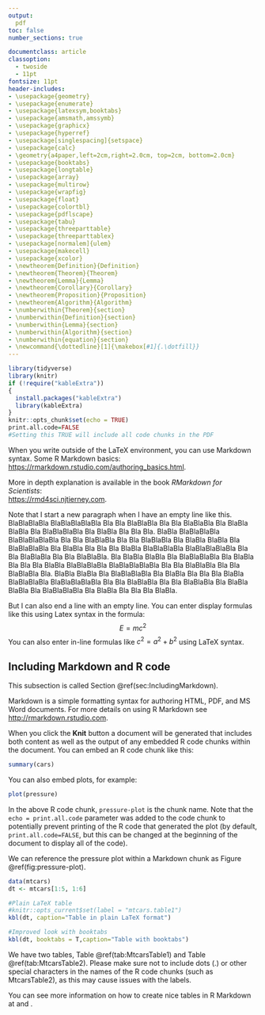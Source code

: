 ```yaml
---
output: 
  pdf
toc: false
number_sections: true

documentclass: article
classoption:
  - twoside
  - 11pt
fontsize: 11pt
header-includes:
- \usepackage{geometry}
- \usepackage{enumerate}
- \usepackage{latexsym,booktabs}
- \usepackage{amsmath,amssymb}
- \usepackage{graphicx}
- \usepackage{hyperref}
- \usepackage[singlespacing]{setspace}
- \usepackage{calc}
- \geometry{a4paper,left=2cm,right=2.0cm, top=2cm, bottom=2.0cm}
- \usepackage{booktabs}
- \usepackage{longtable}
- \usepackage{array}
- \usepackage{multirow}
- \usepackage{wrapfig}
- \usepackage{float}
- \usepackage{colortbl}
- \usepackage{pdflscape}
- \usepackage{tabu}
- \usepackage{threeparttable} 
- \usepackage{threeparttablex} 
- \usepackage[normalem]{ulem} 
- \usepackage{makecell}
- \usepackage{xcolor}
- \newtheorem{Definition}{Definition}
- \newtheorem{Theorem}{Theorem}
- \newtheorem{Lemma}{Lemma}
- \newtheorem{Corollary}{Corollary}
- \newtheorem{Proposition}{Proposition}
- \newtheorem{Algorithm}{Algorithm}
- \numberwithin{Theorem}{section}
- \numberwithin{Definition}{section}
- \numberwithin{Lemma}{section}
- \numberwithin{Algorithm}{section}
- \numberwithin{equation}{section}
- \newcommand{\dottedline}[1]{\makebox[#1]{.\dotfill}}
---
```


```r
library(tidyverse)
library(knitr)
if (!require("kableExtra"))
{
  install.packages("kableExtra")
  library(kableExtra)
}
knitr::opts_chunk$set(echo = TRUE)
print.all.code=FALSE
#Setting this TRUE will include all code chunks in the PDF
```

```{=latex}
\pagestyle{empty}

% =============================================================================
% Title page
% =============================================================================
\begin{titlepage}
\vspace*{.5em}
\center
\textbf{\Large{The School of Mathematics}} \\
\vspace*{1em}
\begin{figure}[!h]
\centering
\includegraphics[width=180pt]{CentredLogoCMYK.jpg}
\end{figure}
\vspace{2em}
\textbf{\Huge{My Incredible Thesis}}\\[2em]
\textbf{\LARGE{by}}\\
\vspace{2em}
\textbf{\LARGE{My Name}}\\
\vspace{6.5em}
\Large{Dissertation Presented for the Degree of\\
MSc in Statistics with Data Science}\\
\vspace{6.5em}
\Large{July 2021}\\
\vspace{3em}
\Large{Supervised by\\Dr Very Important and Dr Strangelove}
\vfill
\end{titlepage}

\cleardoublepage

% =============================================================================
% Executive summary, acknowledgments, and own work declaration
% =============================================================================
\begin{center}
\Large{Executive Summary}
\end{center}

Here comes your executive summary ...

\clearpage

\begin{center}
\Large{Acknowledgments}
\end{center}

Here come your acknowledgments ...

\clearpage

\begin{center}
\Large{University of Edinburgh – Own Work Declaration}
\end{center}


This sheet must be filled in, signed and dated - your work will not be marked unless this is done.
% Replace the commands \dottedline{8cm}, %\dottedline{6cm}, etc. with you name, Matriculation 
% Number, etc.
\vspace{1cm}

Name: \dottedline{8cm}

Matriculation Number: \dottedline{6cm}

Title of work: \dottedline{8cm}

\vspace{1cm}

I confirm that all this work is my own except where indicated, and that I have:
\begin{itemize}
\item   Clearly referenced/listed all sources as appropriate                    
\item   Referenced and put in inverted commas all quoted text (from books, web, etc)    
\item   Given the sources of all pictures, data etc. that are not my own                
\item   Not made any use of the report(s) or essay(s) of any other student(s) either past   
or present  
\item   Not sought or used the help of any external professional academic agencies for the work
\item   Acknowledged in appropriate places any help that I have received from others    (e.g. fellow students, technicians, statisticians, external sources)
\item   Complied with any other plagiarism criteria specified in the Course handbook
\end{itemize}

I understand that any false claim for this work will be penalised in accordance with
the University regulations  (\url{https://teaching.maths.ed.ac.uk/main/msc-students/msc-programmes/statistics/data-science/assessment/academic-misconduct}).                                

\vspace{1cm}

Signature \dottedline{8cm}

%Include your signature as an image with the
%\includegraphics command 
%(see an example later in the document)

\vspace{5mm}

Date \dottedline{8cm}


\clearpage



% =============================================================================
% Table of contents, tables, and pictures (if applicable)
% =============================================================================
\pagestyle{plain}
\setcounter{page}{1}
\pagenumbering{Roman}
\tableofcontents
\clearpage
\listoftables
\listoffigures
\cleardoublepage

\pagenumbering{arabic}
\setcounter{page}{1}

\nocite{*}
\bibliographystyle{abbrv}
\clearpage
```
```{=latex}
\section{Introduction}
\label{sec:intro}

Here I will write a very good, precise and brief introduction.
Particularly Section \ref{sec:methods} is good!
\clearpage
```
```{=latex}
\section{Methods}
\label{sec:methods}
In the following, I explain what did I do and how.

I should really cut this short, but BlaBlaBlaBla BlaBlaBlaBlaBla Bla Bla BlaBlaBla Bla Bla BlaBlaBla Bla BlaBla BlaBla Bla BlaBlaBlaBla Bla BlaBla Bla Bla Bla BlaBla BlaBlaBlaBla BlaBlaBlaBlaBla Bla Bla BlaBlaBla Bla. Bla BlaBlaBla Bla BlaBla BlaBla Bla BlaBlaBlaBla Bla BlaBla Bla Bla Bla BlaBla BlaBlaBlaBla. BlaBlaBlaBlaBla Bla Bla BlaBlaBla Bla Bla BlaBlaBla Bla BlaBla BlaBla Bla BlaBlaBlaBla Bla BlaBla Bla Bla Bla BlaBla BlaBlaBlaBla BlaBlaBlaBlaBla Bla Bla BlaBlaBla Bla Bla BlaBlaBla Bla BlaBla BlaBla Bla BlaBlaBlaBla Bla BlaBla Bla Bla Bla BlaBla BlaBlaBlaBla BlaBlaBlaBlaBla Bla Bla BlaBlaBla Bla Bla BlaBlaBla Bla BlaBla BlaBla Bla. BlaBlaBlaBla Bla BlaBla Bla Bla Bla BlaBla BlaBlaBlaBla BlaBlaBlaBlaBla Bla Bla BlaBlaBla Bla Bla BlaBlaBla Bla BlaBla BlaBla Bla BlaBlaBlaBla Bla BlaBla Bla Bla Bla BlaBla.
% You can enter comments in LaTeX
% like this.
```
When you write outside of the LaTeX environment, you can use Markdown syntax. Some R Markdown basics: <https://rmarkdown.rstudio.com/authoring_basics.html>.

More in depth explanation is available in the book *RMarkdown for Scientists*:\
<https://rmd4sci.njtierney.com>.

<!-- To add a line break in R Markdown, you can end a line with two or more spaces, then type return-->

Note that I start a new paragraph when I have an empty line like this. BlaBlaBlaBla BlaBlaBlaBlaBla Bla Bla BlaBlaBla Bla Bla BlaBlaBla Bla BlaBla BlaBla Bla BlaBlaBlaBla Bla BlaBla Bla Bla Bla. BlaBla BlaBlaBlaBla BlaBlaBlaBlaBla Bla Bla BlaBlaBla Bla Bla BlaBlaBla Bla BlaBla BlaBla Bla BlaBlaBlaBla Bla BlaBla Bla Bla Bla BlaBla BlaBlaBlaBla BlaBlaBlaBlaBla Bla Bla BlaBlaBla Bla Bla BlaBlaBla. Bla BlaBla BlaBla Bla BlaBlaBlaBla Bla BlaBla Bla Bla Bla BlaBla BlaBlaBlaBla BlaBlaBlaBlaBla Bla Bla BlaBlaBla Bla Bla BlaBlaBla Bla. BlaBla BlaBla Bla BlaBlaBlaBla Bla BlaBla Bla Bla Bla BlaBla BlaBlaBlaBla BlaBlaBlaBlaBla Bla Bla BlaBlaBla Bla Bla BlaBlaBla Bla BlaBla BlaBla Bla BlaBlaBlaBla Bla BlaBla Bla Bla Bla BlaBla.

But I can also end a line with an empty line. You can enter display formulas like this using Latex syntax in the formula: $$
E = mc^2
$$ You can also enter in-line formulas like $c^2=a^2+b^2$ using LaTeX syntax.

\newpage

```{=html}
<!--You can enter comments in Markdown
like this-->
```
```{=latex}
\subsection{Models}
\label{sec:Models}

Models are \emph{very} helpful because.
\begin{itemize}
 \item They're good.
 \item They're helpful.
\end{itemize}
\clearpage

\subsection{Techniques}
\label{sec:Techniques}

Techniques even better because.
\begin{enumerate}
 \item They're magnificent.
 \item If they work.
\end{enumerate}
\clearpage
```
```{=latex}
\section{Results}
\label{sec:results}
I this section, I explain what did I discover.

Now it's getting very technical \ldots{} I will cite \cite{shiina,groewe2001}. I will also show my incredible $\alpha$, $\beta$ and $\gamma$ mathematics and do some other fancy stuff.

\subsection{Formulae}

For example look at this
\begin{equation}\label{eqn:aProblem}
\min{}\sum_{s\in\mathcal{S}}Pr_{s}\left[\sum_{t=1}^{T}\left(
\sum_{g\in\mathcal{G}}\left(\alpha_{gts}C_{g}^{0}+
p_{gts}C_{g}^{1}+\left(p_{gts}\right)^{2}C_{g}^{2}\right)
+\sum_{g\in\mathcal{C}}\gamma_{gts}C_{g}^{s}\right)\right],
\end{equation}
and you will see that it has a little number on the side so that I can refer to it as equation (\ref{eqn:aProblem}). Now if I do this
\begin{eqnarray}
\sum_{i=1}^{n}k_{i}&=&20\label{eqn:one}\\
\sum_{j=20}^{m}\delta_{i}&\geq{}&\eta{}\notag
\end{eqnarray}
I can align two formulae and control which one has a number on the side. It is (\ref{eqn:one}). I can also do something like this
\begin{displaymath}
Y_{l}=\left[\begin{array}{cc}
             \left(y_{s}+i\frac{b_{c}}{2}\right)\frac{1}{\tau{}^{2}} &
             -y_{s}\frac{1}{\tau{}e^{-i\theta^{s}}}\\
             -y_{s}\frac{1}{\tau{}e^{i\theta^{s}}} &
             y_{s}+i\frac{b_{c}}{2}
             \end{array}\right],
\end{displaymath}
and it won't have a number on the side. Now if I have to do some huge mathematics I'd better structure it a little and include linebreaks etc. so that it fits on one page.
\begin{eqnarray}\label{eqn:horrible}
p_{l}^{f}&=&G_{l11}\left(2v_{F(l)}\bar{v}_{F(l)}-\bar{v}_{F(l)}^{2}\right)\\
&+&
\bar{v}_{F(l)}\bar{v}_{T(l)}
\left[
B_{l12}\sin{}(\bar{\delta{}}_{F(l)}-\bar{\delta{}}_{T(l)})
+G_{l12}\cos{}(\bar{\delta{}}_{F(l)}-\bar{\delta{}}_{T(l)})
\right]\notag\\
&+&
\left[\begin{array}{r}
      \bar{v}_{T(l)}
      \left[
      B_{l12}\sin{}(\bar{\delta{}}_{F(l)}-\bar{\delta{}}_{T(l)})
      +G_{l12}\cos{}(\bar{\delta{}}_{F(l)}-\bar{\delta{}}_{T(l)})
      \right]\\
      \bar{v}_{F(l)}
      \left[
      B_{l12}\sin{}(\bar{\delta{}}_{F(l)}-\bar{\delta{}}_{T(l)})
      +G_{l12}\cos{}(\bar{\delta{}}_{F(l)}-\bar{\delta{}}_{T(l)})
      \right]\\
      \bar{v}_{F(l)}\bar{v}_{T(l)}
      \left[
      B_{l12}\cos{}(\bar{\delta{}}_{F(l)}-\bar{\delta{}}_{T(l)})
      -G_{l12}\sin{}(\bar{\delta{}}_{F(l)}-\bar{\delta{}}_{T(l)})
      \right]\\
      \bar{v}_{F(l)}\bar{v}_{T(l)}
      \left[
      -B_{l12}\cos{}(\bar{\delta{}}_{F(l)}-\bar{\delta{}}_{T(l)})
      +G_{l12}\sin{}(\bar{\delta{}}_{F(l)}-\bar{\delta{}}_{T(l)})
      \right]\\
      \end{array}\right]
\cdot{}
\left[\begin{array}{c}
      v_{F(l)}-\bar{v}_{F(l)}\\
      v_{T(l)}-\bar{v}_{T(l)}\\
      \delta_{F(l)}-\bar{\delta{}}_{F(l)}\\
      \delta_{T(l)}-\bar{\delta{}}_{T(l)}
      \end{array}\right],\notag
\end{eqnarray}
This is a lot of fun!
\clearpage

\subsection{Important Things}
Finally we should have a nice picture like this one. However, I won't forget that figures and table are environments which float around in my document. So LaTeX will place them wherever it thinks they fit well with the surrounding text. I can try to change that with a float specifier, e.g. [!ht].
%This is a comment. The Compiler ignores it. It is here to remind me that, if I use a .jpeg or .png picture file as below I will need to compile the document with the pdflatex compiler.
\begin{figure}[!ht]
\centering
\includegraphics[width=0.5\textwidth]{scenTree.png}
\caption{Look at this scenario tree with funny times $t_{1}$ and scenarios $s_{1}$ etc.}
\label{fig:scenarioTree}
\end{figure}
Now I want to use one of my own environments. I want to define something.
\begin{Definition}
 I define
$$
\Gamma_{\eta}:=\sum_{i=1}^{n}\sum_{j=i}^{n}\xi{}(i,j)
$$
\end{Definition}
I definitely need some good tables, so I do this.
\begin{table}[!ht]
\centering
\begin{tabular}{|ll|rrrr|}
\hline
Case&Generators&Therm. Units&Lines&Peak load: [MW]&[MVar]\\
\hline\hline
6 bus&3 at 3 buses&2&11&210&210\\
9 bus&3 at 3 buses&3&9&315&115\\
24 bus&33 at 11 buses&26&38&2850&580\\
30 bus&6 at 6 buses&5&41&189.2&107.2\\
39 bus&10 at 10 buses&7&46&6254.2&1387.1\\
57 bus&7 at 7 buses&7&80&1250.8&336.4\\
\hline
\end{tabular}
\caption{Something that doesn't make sense.}
\label{tab:things}
\end{table}
I should really refer to Table \ref{tab:things}.

\subsection{And now something else}

\noindent
Let:
\begin{eqnarray*}
\Omega_0 & = & \{(x,y,z,f): \text{ satisfying } (9)-(19)\}, \\
\Omega_1 & = & \{(x,y,z,f): \text{ satisfying } (9),(11)-(20)\}, \\
\overline{\Omega}_0 & = & \{\textbf{0}\leq (x,y,z,f) \leq \textbf{1}: \text{ satisfying } (9)-(18)\}, \\
\overline{\Omega}_1 & = & \{\textbf{0}\leq (x,y,z,f) \leq \textbf{1}: \text{ satisfying } (9),(11)-(18),(20)\} \,.
\end{eqnarray*}
%
where $\textbf{0}$ and $\textbf{1}$ are vectors of appropriate dimensions with 0's and 1's, respectively.
Next we see that both $\Omega_0$ and $\Omega_1$ give equivalent formulations for the A-MSSP. In particular, the following statements hold:

\begin{Proposition}
$\Omega_0 \subseteq \Omega_1$.
\end{Proposition}

\noindent
\textbf{Proof.}
Let us suppose there exists $(x,y,z,f) \in \Omega_1$ such that $(x,y,z,f) \notin \Omega_0$.
Then, there exist indices $i \in I$ and $t \in \{0,\ldots,|T|-s_i\} $ with $x_i^t > \displaystyle 0.5\,\left( \sum_{h=1}^{s_i} x_i^{t+h} +1\right)$.
By definition, $x_i^t = 1$ and $x_i^{t+h} = 0$ for all $h \in \{1,\dots,s_i\}$. By~(11) and (12), $\displaystyle \sum_{h=1}^{s_i} f_i^{th}=1$, so $f_i^{th'}=1$ for some $h' \in \{1,\dots,s_i\}$.
But then,
\[ 0 \:=\: x_i^{t+h'} \:=\: \sum_{h=\max \{1, t+h'-(|T|-s_i)\}}^{\min\{s_i,t+h'\}} f_i^{t+h'-h,h} \:\ge\: f_i^{th'} \:=\: 1 \,,
\]
as $h' \in [\max \{1, t+h'-(|T|-s_i)\}, \min\{s_i,t+h'\}]$.
\hfill $\square$
\bigskip

\noindent
This immediately gives us
\begin{Corollary}
AS is a valid formulation for the A-MSSP.
\end{Corollary}

\noindent
Next we compare the Linear Programming (LP) relaxations of the two formulations.

\begin{Proposition}
$\overline{\Omega}_1 \subseteq  \overline{\Omega}_0 $.
\end{Proposition}

\noindent
\textbf{Proof.}
Homework
\hfill $\square$
\clearpage
```
## Including Markdown and R code {#sec:IncludingMarkdown}

```{=html}
<!--
Note that the syntax 
# Section name
includes a section, while {#sec:label} will label it as sec:label, which can be referenced as \@ref(sec:label) from Markdown, or \ref{sec:label} from a LaTeX chunk.
## Section name creates a subsection, and 
## Section name creates a subsubsection.
-->
```
This subsection is called Section \@ref(sec:IncludingMarkdown).

```{=latex}
Even from LaTeX, this subsection is still called Section \ref{sec:IncludingMarkdown}.
```
Markdown is a simple formatting syntax for authoring HTML, PDF, and MS Word documents. For more details on using R Markdown see <http://rmarkdown.rstudio.com>.

When you click the **Knit** button a document will be generated that includes both content as well as the output of any embedded R code chunks within the document. You can embed an R code chunk like this:

```r
summary(cars)
```

You can also embed plots, for example:

```r
plot(pressure)
```

In the above R code chunk, `pressure-plot` is the chunk name. Note that the `echo = print.all.code` parameter was added to the code chunk to potentially prevent printing of the R code that generated the plot (by default, `print.all.code=FALSE`, but this can be changed at the beginning of the document to display all of the code).

We can reference the pressure plot within a Markdown chunk as Figure \@ref(fig:pressure-plot).

```{=latex}
We can reference the pressure plot within a LaTeX chunk as Figure \ref{fig:pressure-plot}.
```
```r
data(mtcars)
dt <- mtcars[1:5, 1:6]
```

```r
#Plain LaTeX table
#knitr::opts_current$set(label = "mtcars.table1")
kbl(dt, caption="Table in plain LaTeX format")
```

```r
#Improved look with booktabs
kbl(dt, booktabs = T,caption="Table with booktabs") 
```

We have two tables, Table \@ref(tab:MtcarsTable1) and Table \@ref(tab:MtcarsTable2). Please make sure not to include dots (.) or other special characters in the names of the R code chunks (such as MtcarsTable2), as this may cause issues with the labels.

```{=latex}
We can reference the two tables within a LaTeX chunk as Table \ref{tab:MtcarsTable1} and Table \ref{tab:MtcarsTable2}.
```
You can see more information on how to create nice tables in R Markdown at \url{https://haozhu233.github.io/kableExtra/awesome_table_in_pdf.pdf} and \url{https://rfortherestofus.com/2019/11/how-to-make-beautiful-tables-in-r/}.

\clearpage

```{=latex}
\section{Conclusion}
\label{sec:conclusion}
In this section, I explain what what do my results mean.

I have no idea how to conclude, so I don't write much. But what follows is important.
\clearpage

%the entries have to be in the file literature.bib
\bibliography{literature}
\clearpage

\appendix
\section*{Appendices}
\addcontentsline{toc}{section}{Appendices}

\section{An Appendix}
\label{app:one}

Something.
\clearpage

\section{Another Appendix}
\label{app:two}

Something else.
```
